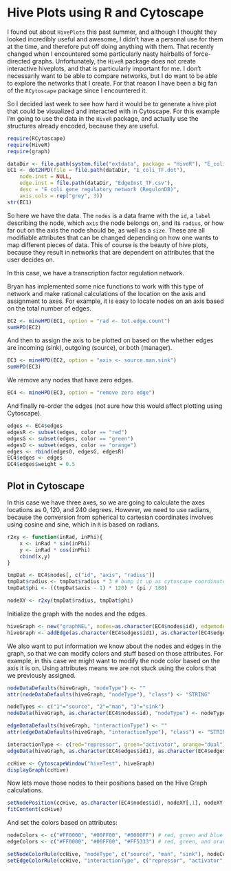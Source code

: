 # Hive Plots using R and Cytoscape

I found out about `HivePlots` this past summer, and although I thought they looked incredibly useful and awesome, I didn't
have a personal use for them at the time, and therefore put off doing anything with them. That recently changed when I 
encountered some particularly nasty hairballs of force-directed graphs. Unfortunately, the `HiveR` package does not
create interactive hiveplots, and that is particularly important for me. I don't necessarily want to be able to compare
networks, but I do want to be able to explore the networks that I create. For that reason I have been a big fan of the `RCytoscape` package since I encountered it.

So I decided last week to see how hard it would be to generate a hive plot that could be visualized and interacted with in 
Cytoscape. For this example I'm going to use the data in the `HiveR` package, and actually use the structures already 
encoded, because they are useful.

```r
require(RCytoscape)
require(HiveR)
require(graph)
```

```r
dataDir <- file.path(system.file("extdata", package = "HiveR"), "E_coli")
EC1 <- dot2HPD(file = file.path(dataDir, "E_coli_TF.dot"),
	node.inst = NULL,
	edge.inst = file.path(dataDir, "EdgeInst_TF.csv"),
	desc = "E coli gene regulatory network (RegulonDB)",
	axis.cols = rep("grey", 3))
str(EC1)
```

So here we have the data. The `nodes` is a data frame with the `id`, a `label` describing the node, which `axis` the node 
belongs on, and its `radius`, or how far out on the axis the node should be, as well as a `size`. These are all modifiable
attributes that can be changed depending on how one wants to map different pieces of data. This of course is the beauty of
hive plots, because they result in networks that are dependent on attributes that the user decides on.

In this case, we have a transcription factor regulation network. 

Bryan has implemented some nice functions to work with this type of network and make rational calculations of the location on the axis and assignment to axes. For example, it is easy to locate nodes on an axis based on the total number of edges.

```r
EC2 <- mineHPD(EC1, option = "rad <- tot.edge.count")
sumHPD(EC2)
```

And then to assign the axis to be plotted on based on the whether edges are incoming (sink), outgoing (source), or both (manager).

```r
EC3 <- mineHPD(EC2, option = "axis <- source.man.sink")
sumHPD(EC3)
```

We remove any nodes that have zero edges.

```r
EC4 <- mineHPD(EC3, option = "remove zero edge")
```

And finally re-order the edges (not sure how this would affect plotting using Cytoscape).

```r
edges <- EC4$edges
edgesR <- subset(edges, color == "red")
edgesG <- subset(edges, color == "green")
edgesO <- subset(edges, color == "orange")
edges <- rbind(edgesO, edgesG, edgesR)
EC4$edges <- edges
EC4$edges$weight = 0.5
```

## Plot in Cytoscape

In this case we have three axes, so we are going to calculate the axes locations as 0, 120, and 240 degrees. However, we
need to use radians, because the conversion from spherical to cartesian coordinates involves using cosine and sine, which 
in `R` is based on radians.

```r
r2xy <- function(inRad, inPhi){
	x <- inRad * sin(inPhi)
	y <- inRad * cos(inPhi)
	cbind(x,y)
}

tmpDat <- EC4$nodes[, c("id", "axis", "radius")]
tmpDat$radius <- tmpDat$radius * 3 # bump it up as cytoscape coordinates are small
tmpDat$phi <- ((tmpDat$axis - 1) * 120) * (pi / 180)

nodeXY <- r2xy(tmpDat$radius, tmpDat$phi)
```

Initialize the graph with the nodes and the edges.

```r
hiveGraph <- new("graphNEL", nodes=as.character(EC4$nodes$id), edgemode="directed")
hiveGraph <- addEdge(as.character(EC4$edges$id1), as.character(EC4$edges$id2), hiveGraph)
```

We also want to put information we know about the nodes and edges in the graph, so that we can modify colors and stuff
based on those attributes. For example, in this case we might want to modify the node color based on the axis it is on.
Using attributes means we are not stuck using the colors that we previously assigned.

```r
nodeDataDefaults(hiveGraph, "nodeType") <- ""
attr(nodeDataDefaults(hiveGraph, "nodeType"), "class") <- "STRING"

nodeTypes <- c("1"="source", "2"="man", "3"="sink")
nodeData(hiveGraph, as.character(EC4$nodes$id), "nodeType") <- nodeTypes[as.character(EC4$nodes$axis)]

edgeDataDefaults(hiveGraph, "interactionType") <- ""
attr(edgeDataDefaults(hiveGraph, "interactionType"), "class") <- "STRING"

interactionType <- c(red="repressor", green="activator", orange="dual")
edgeData(hiveGraph, as.character(EC4$edges$id1), as.character(EC4$edges$id2), "interactionType") <- interactionType[EC4$edges$color]
```

```r
ccHive <- CytoscapeWindow("hiveTest", hiveGraph)
displayGraph(ccHive)
```

Now lets move those nodes to their positions based on the Hive Graph calculations.

```r
setNodePosition(ccHive, as.character(EC4$nodes$id), nodeXY[,1], nodeXY[,2])
fitContent(ccHive)
```

And set the colors based on attributes:

```r
nodeColors <- c("#FF0000", "#00FF00", "#0000FF") # red, green and blue
edgeColors <- c("#FF0000", "#00FF00", "#FF5333") # red, green, and orange

setNodeColorRule(ccHive, "nodeType", c("source", "man", "sink"), nodeColors, 'lookup')
setEdgeColorRule(ccHive, "interactionType", c("repressor", "activator", "dual"), edgeColors, 'lookup')
```





